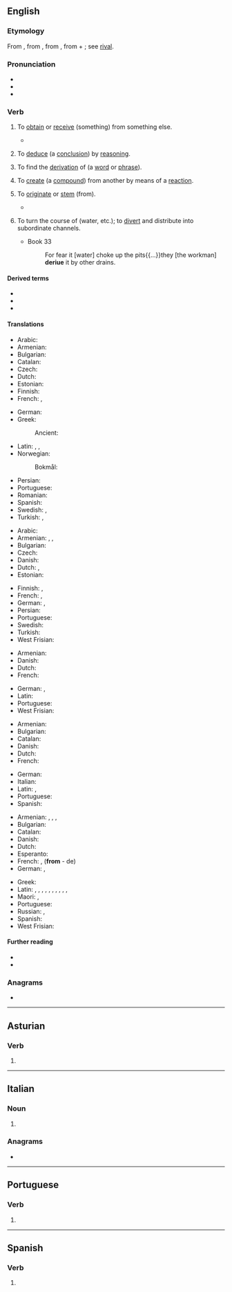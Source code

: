 {{also|derivé|dérivé|dérive}}
==English==
{{wikipedia}}

===Etymology===
From {{inh|en|enm|deriven}}, from {{der|en|fro|deriver}}, from {{der|en|la|dērīvō||to lead, turn, or draw off (a liquid), draw off, derive}}, from {{m|la|dē||away}} + {{m|la|rīvus||a stream}}; see [[rival]].

===Pronunciation===
* {{IPA|en|/dəˈɹaɪv/}}
* {{audio|en|en-us-derive.ogg|Audio (US)}}
* {{rhymes|en|aɪv|s=2}}

===Verb===
{{en-verb}}

# {{lb|en|transitive}} To [[obtain]] or [[receive]] (something) from something else.
#* {{quote-journal|en|year=2013|month=July-August|author=[http://www.americanscientist.org/authors/detail/sarah-glaz Sarah Glaz]
|title=[http://www.americanscientist.org/issues/pub/2013/4/ode-to-prime-numbers Ode to Prime Numbers]
|volume=101|issue=4|magazine={{w|American Scientist}}
|passage=Some poems, echoing the purpose of early poetic treatises on scientific principles, attempt to elucidate the mathematical concepts that underlie prime numbers. Others play with primes’ cultural associations. Still others '''derive''' their structure from mathematical patterns involving primes.}}
# {{lb|en|transitive|logic}} To [[deduce]] (a [[conclusion]]) by [[reasoning]].
# {{lb|en|transitive|linguistics}} To find the [[derivation]] of (a [[word]] or [[phrase]]).
# {{lb|en|transitive|chemistry}} To [[create]] (a [[compound]]) from another by means of a [[reaction]].
# {{lb|en|intransitive}} To [[originate]] or [[stem]] (from).
#* {{quote-journal|en|date=2012-01
|author=Robert M. Pringle|volume=100|issue=1|page=31|magazine={{w|American Scientist}}
|title=[http://www.americanscientist.org/issues/feature/2012/1/how-to-be-manipulative How to Be Manipulative]
|passage=As in much of biology, the most satisfying truths in ecology '''derive''' from manipulative experimentation. Tinker with nature and quantify how it responds.}}
#: {{ux|en|her excellent organisation skills '''derive''' from her time as a secretary in the army}}
# To turn the course of (water, etc.); to [[divert]] and distribute into subordinate channels.
#* {{RQ:Pliny Holland Historie of the World}} Book 33
#*: For fear it [water] choke up the pits{{...}}they [the workman] '''deriue''' it by other drains.

====Derived terms====
* {{l|en|derivation}}
* {{l|en|derivative}}
* {{l|en|zero derive}}

====Translations====
{{trans-top|obtain (something) from something else}}
* Arabic: {{t|ar|استمد}}
* Armenian: {{t+|hy|ստանալ}}
* Bulgarian: {{t+|bg|добивам}}
* Catalan: {{t+|ca|derivar}}
* Czech: {{t+|cs|získat}}
* Dutch: {{t+|nl|afleiden}}
* Estonian: {{t|et|tuletama}}
* Finnish: {{t+|fi|johtaa}}
* French: {{t+|fr|tirer}}, {{t+|fr|trouver}}
{{trans-mid}}
* German: {{t+|de|erlangen}}
* Greek:
*: Ancient: {{t|grc|[[λαμβάνω]] ἐκ}} {{qualifier|+ genitive}}
* Latin: {{t|la|fluere}}, {{t|la|fluo}}, {{t+|la|orior}}
* Norwegian:
*: Bokmål: {{t+|nb|avlede}}
* Persian: {{t+|fa|آریکدن}}
* Portuguese: {{t+|pt|derivar}}
* Romanian: {{t+|ro|deriva}}
* Spanish: {{t+|es|derivar}}
* Swedish: {{t+|sv|avleda}}, {{t+|sv|uppnå}}
* Turkish: {{t+|tr|sağlamak}}, {{t+|tr|türemek}}
{{trans-bottom}}

{{trans-top|deduce (a conclusion) by reasoning}}
* Arabic: {{t|ar|استنتج}}
* Armenian: {{t+|hy|բխեցնել}}, {{t+|hy|հանգել}}, {{t+|hy|եզրակացնել}}
* Bulgarian: {{t+|bg|извличам}}
* Czech: {{t|cs|odvodit}}
* Danish: {{t|da|udlede}}
* Dutch: {{t+|nl|afleiden}}, {{t+|nl|deduceren}}
* Estonian: {{t|et|tuletama}}
{{trans-mid}}
* Finnish: {{t+|fi|johtaa}}, {{t+|fi|päätellä}}
* French: {{t+|fr|déduire}}, {{t+|fr|conclure}}
* German: {{t+|de|herleiten}}, {{t+|de|ableiten}}
* Persian: {{t+|fa|آریکدن}}
* Portuguese: {{t+|pt|deduzir}}
* Swedish: {{t+|sv|härleda}}
* Turkish: {{t+|tr|elde etmek}}
* West Frisian: {{t|fy|ôfliede}}
{{trans-bottom}}

{{trans-top|find the derivation of (a word or phrase)}}
* Armenian: {{t|hy|[[պարզել]] [[ծագումը]]}}
* Danish: {{t|da|udlede}}
* Dutch: {{t+|nl|afleiden}}
* French: {{t+|fr|dériver}}
{{trans-mid}}
* German: {{t+|de|herleiten}}, {{t+|de|ableiten}}
* Latin: {{t+|la|gigno}}
* Portuguese: {{t+|pt|derivar}}
* West Frisian: {{t|fy|ôfliede}}
{{trans-bottom}}

{{trans-top|create (a compound) from another by means of a reaction}}
* Armenian: {{t+|hy|ստանալ}}
* Bulgarian: {{t+|bg|добивам}}
* Catalan: {{t+|ca|derivar}}
* Danish: {{t|da|udlede}}
* Dutch: {{t+|nl|afleiden}}
* French: {{t+|fr|dériver}}
{{trans-mid}}
* German: {{t+|de|ableiten}}
* Italian: {{t+|it|derivare}}
* Latin: {{t|la|proficīscor}}, {{t|la|origo proficīscor}}
* Portuguese: {{t+|pt|derivar}}
* Spanish: {{t+|es|derivar}}
{{trans-bottom}}

{{trans-top|originate (from)}}
* Armenian: {{t+|hy|սերել}}, {{t+|hy|ծագել}}, {{t+|hy|առաջանալ}}, {{t|hy|սկիզբ առնել}}
* Bulgarian: {{t+|bg|произхождам}}
* Catalan: {{t+|ca|derivar}}
* Danish: {{t|da|opstå}}
* Dutch: {{t+|nl|ontstaan}}
* Esperanto: {{t|eo|deveni}}
* French: {{t+|fr|dériver}}, {{t+|fr|découler}} ('''from''' - de)
* German: {{t+|de|abstammen}}, {{t|de|kommen von}} {{qualifier|colloquial}}
{{trans-mid}}
* Greek: {{t+|el|προέρχομαι}}
* Latin: {{t|la|origo proficīscor}}, {{t|la|fluo}}, {{t|la|a ducor}}, {{t|la|ex ducor}}, {{t|la|e ducor}}, {{t|la|ab orior}}, {{t|la|orior ex}}, {{t|la|orior e}}, {{t|la|ab mano}}, {{t|la|a mano}}, {{t|la|mano ex}}
* Maori: {{t|mi|take}}, {{t|mi|pūtake}}
* Portuguese: {{t+|pt|derivar}}
* Russian: {{t+|ru|происходи́ть|impf}}, {{t+|ru|произойти́|pf}}
* Spanish: {{t+|es|derivar}}
* West Frisian: {{t|fy|ôfstamje}}
{{trans-bottom}}

====Further reading====
* {{R:Webster 1913}}
* {{R:Century 1911}}

===Anagrams===
* {{anagrams|en|a=deeirv|drivee|reived|revied|rieved}}

----

==Asturian==

===Verb===
{{ast-verb form}}

# {{inflection of|ast|derivar||1//3|s|pres|sub}}

----

==Italian==

===Noun===
{{head|it|noun form|g=f-p}}

# {{plural of|it|deriva}}

===Anagrams===
* {{anagrams|it|a=deeirv|rideve|rivede|vedrei}}

----

==Portuguese==

===Verb===
{{head|pt|verb form}}

# {{pt-verb-form-of|derivar}}

----

==Spanish==

===Verb===
{{head|es|verb form}}

# {{es-verb form of|derivar}}